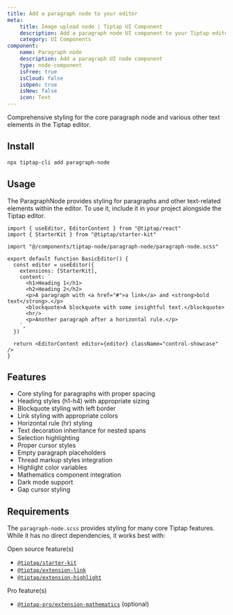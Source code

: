 ```yaml
---
title: Add a paragraph node to your editor
meta:
    title: Image upload node | Tiptap UI Component
    description: Add a paragraph node UI component to your Tiptap editor. More in the documentation!
    category: UI Components
component:
    name: Paragraph node
    description: Add a paragraph UI node component
    type: node-component
    isFree: true
    isCloud: false
    isOpen: true
    isNew: false
    icon: Text
---
```



Comprehensive styling for the core paragraph node and various other text elements in the Tiptap editor.

<CodeDemo isScrollable src="https://template.tiptap.dev/preview/tiptap-node/paragraph-node" />

## Install

```bash
npx tiptap-cli add paragraph-node
```

## Usage

The ParagraphNode provides styling for paragraphs and other text-related elements within the editor. To use it, include it in your project alongside the Tiptap editor.

```tsx
import { useEditor, EditorContent } from "@tiptap/react"
import { StarterKit } from "@tiptap/starter-kit"

import "@/components/tiptap-node/paragraph-node/paragraph-node.scss"

export default function BasicEditor() {
  const editor = useEditor({
    extensions: [StarterKit],
    content: `
      <h1>Heading 1</h1>
      <h2>Heading 2</h2>
      <p>A paragraph with <a href="#">a link</a> and <strong>bold text</strong>.</p>
      <blockquote>A blockquote with some insightful text.</blockquote>
      <hr/>
      <p>Another paragraph after a horizontal rule.</p>
    `,
  })

  return <EditorContent editor={editor} className="control-showcase" />
}
```

## Features

- Core styling for paragraphs with proper spacing
- Heading styles (h1-h4) with appropriate sizing
- Blockquote styling with left border
- Link styling with appropriate colors
- Horizontal rule (hr) styling
- Text decoration inheritance for nested spans
- Selection highlighting
- Proper cursor styles
- Empty paragraph placeholders
- Thread markup styles integration
- Highlight color variables
- Mathematics component integration
- Dark mode support
- Gap cursor styling

## Requirements

The `paragraph-node.scss` provides styling for many core Tiptap features. While it has no direct dependencies, it works best with:

Open source feature(s)

- [`@tiptap/starter-kit`](/editor/extensions/functionality/starterkit)
- [`@tiptap/extension-link`](/editor/extensions/marks/link)
- [`@tiptap/extension-highlight`](/editor/extensions/marks/highlight)

Pro feature(s)
- [`@tiptap-pro/extension-mathematics`](/editor/extensions/functionality/mathematics) (optional)